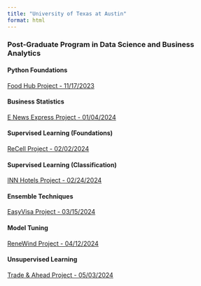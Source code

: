 ```yaml
---
title: "University of Texas at Austin"
format: html
---
```


### Post-Graduate Program in Data Science and Business Analytics

#### **Python Foundations**

[Food Hub Project - 11/17/2023](DSBA_Food_Hub_Assignment_Full_Code.html)

#### **Business Statistics**

[E News Express Project - 01/04/2024](DSBA_E_News_Express_Project_Full_Code.html)

#### **Supervised Learning (Foundations)**

[ReCell Project - 02/02/2024](DSBA_ReCell_Project_Full_Code.html)

#### **Supervised Learning (Classification)**

[INN Hotels Project - 02/24/2024](DSBA_Project_SLC_INNHotels_FullCode.html)

#### **Ensemble Techniques**

[EasyVisa Project - 03/15/2024](DSBA_Project_EasyVisa_FullCode.html)

#### **Model Tuning**

[ReneWind Project - 04/12/2024](DSBA_Project_ReneWind_FullCode.html)

#### **Unsupervised Learning**

[Trade & Ahead Project - 05/03/2024](DSBA_Project_Trade&Ahead_FullCode.html)
